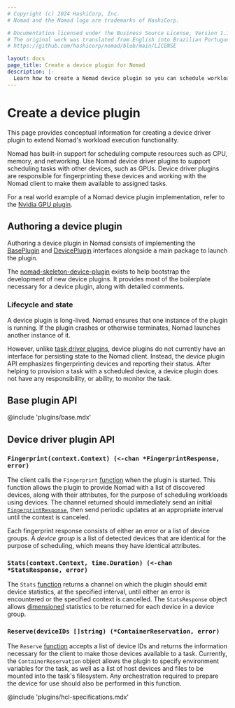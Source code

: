 ```yaml
---
# Copyright (c) 2024 HashiCorp, Inc.
# Nomad and the Nomad logo are trademarks of HashiCorp.

# Documentation licensed under the Business Source License, Version 1.1.
# The original work was translated from English into Brazilian Portuguese.
# https://github.com/hashicorp/nomad/blob/main/LICENSE

layout: docs
page_title: Create a device plugin for Nomad
description: |-
  Learn how to create a Nomad device plugin so you can schedule workload tasks with other devices, such as GPUs. Review device plugin lifecycle and the device plugin API functions that you must implement in your device plugin.
---
```


# Create a device plugin

This page provides conceptual information for creating a device driver plugin to extend Nomad's workload execution functionality.

Nomad has built-in support for scheduling compute resources such as CPU, memory,
and networking. Use Nomad device driver plugins to support scheduling tasks with
other devices, such as GPUs. Device driver plugins are responsible for
fingerprinting these devices and working with the Nomad client to make them
available to assigned tasks.

For a real world example of a Nomad device plugin implementation, refer to the
[Nvidia GPU plugin](https://github.com/hashicorp/nomad-device-nvidia).

## Authoring a device plugin

Authoring a device plugin in Nomad consists of implementing the
[BasePlugin][base-plugin] and [DevicePlugin][deviceplugin] interfaces alongside
a main package to launch the plugin.

The [nomad-skeleton-device-plugin][skeletonproject] exists to help bootstrap
the development of new device plugins. It provides most of the boilerplate
necessary for a device plugin, along with detailed comments.

### Lifecycle and state

A device plugin is long-lived. Nomad ensures that one instance of the plugin
is running. If the plugin crashes or otherwise terminates, Nomad launches
another instance of it.

However, unlike [task driver plugins](/nomad/plugins/author/task-driver), device
plugins do not currently have an interface for persisting state to the Nomad
client. Instead, the device plugin API emphasizes fingerprinting devices and
reporting their status. After helping to provision a task with a scheduled
device, a device plugin does not have any responsibility, or ability, to monitor
the task.

## Base plugin API

@include 'plugins/base.mdx'

## Device driver plugin API

### `Fingerprint(context.Context) (<-chan *FingerprintResponse, error)`

The client calls the `Fingerprint` [function][fingerprintfn] when the plugin is
started. This function allows the plugin to provide Nomad with a list of
discovered devices, along with their attributes, for the purpose of scheduling
workloads using devices. The channel returned should immediately send an initial
[`FingerprintResponse`][fingerprintresponse], then send periodic updates at an
appropriate interval until the context is canceled.

Each fingerprint response consists of either an error or a list of device
groups. A _device group_ is a list of detected devices that are identical for the
purpose of scheduling, which means they have identical attributes.

### `Stats(context.Context, time.Duration) (<-chan *StatsResponse, error)`

The `Stats` [function][statsfn] returns a channel on which the plugin should
emit device statistics, at the specified interval, until either an error is
encountered or the specified context is cancelled. The `StatsResponse` object
allows [dimensioned][dimensioned] statistics to be returned for each device in a device group.

### `Reserve(deviceIDs []string) (*ContainerReservation, error)`

The `Reserve` [function][reservefn] accepts a list of device IDs and returns the
information necessary for the client to make those devices available to a task.
Currently, the `ContainerReservation` object allows the plugin to specify
environment variables for the task, as well as a list of host devices and files
to be mounted into the task's filesystem. Any orchestration required to prepare
the device for use should also be performed in this function.

@include 'plugins/hcl-specifications.mdx'

[base-plugin]: https://github.com/hashicorp/nomad/blob/main/plugins/base/base.go#L17
[deviceplugin]: https://github.com/hashicorp/nomad/blob/main/plugins/device/device.go#L28
[skeletonproject]: https://github.com/hashicorp/nomad-skeleton-device-plugin
[fingerprintresponse]:https://github.com/hashicorp/nomad/blob/main/plugins/device/device.go#L45
[fingerprintfn]: https://github.com/hashicorp/nomad-skeleton-device-plugin/blob/main/device/device.go#L162
[statsfn]: https://github.com/hashicorp/nomad-skeleton-device-plugin/blob/main/device/device.go#L172
[reservefn]: https://github.com/hashicorp/nomad-skeleton-device-plugin/blob/main/device/device.go#L192
[dimensioned]: https://github.com/hashicorp/nomad/blob/main/plugins/shared/structs/stats.go#L37
